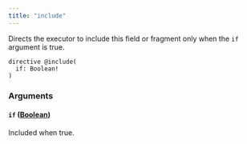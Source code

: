 ```yaml
---
title: "include"
---
```


Directs the executor to include this field or fragment only when the `if` argument is true.

```
directive @include(
  if: Boolean!
)

```

### Arguments[](#arguments "Direct link to heading")

#### `if` ([Boolean](/developer/graphql-api/references/scalars/boolean))[](#if-boolean "Direct link to heading")

Included when true.